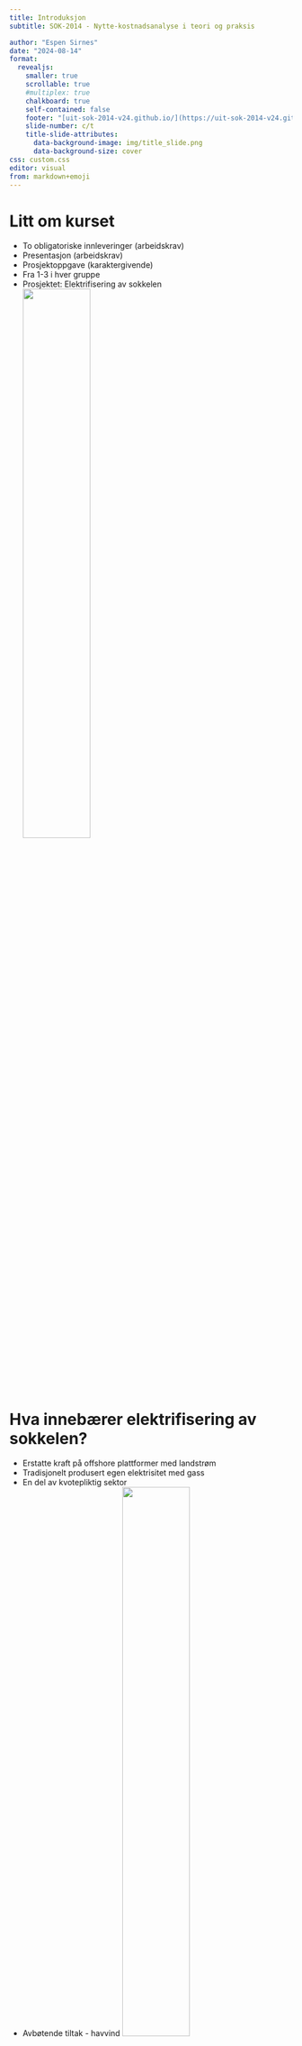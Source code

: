 ```yaml
---
title: Introduksjon
subtitle: SOK-2014 - Nytte-kostnadsanalyse i teori og praksis

author: "Espen Sirnes"
date: "2024-08-14"
format: 
  revealjs: 
    smaller: true
    scrollable: true
    #multiplex: true
    chalkboard: true
    self-contained: false
    footer: "[uit-sok-2014-v24.github.io/](https://uit-sok-2014-v24.github.io/)"
    slide-number: c/t
    title-slide-attributes:
      data-background-image: img/title_slide.png
      data-background-size: cover
css: custom.css
editor: visual
from: markdown+emoji
---
```



# Litt om kurset


* To obligatoriske innleveringer (arbeidskrav) 
* Presentasjon (arbeidskrav) 
* Prosjektoppgave (karaktergivende) 
* Fra 1-3 i hver gruppe 
* Prosjektet: Elektrifisering av sokkelen
  ![](img/elektrifisering.webp){ width=50% .float-right }


# Hva innebærer elektrifisering av sokkelen?

* Erstatte kraft på offshore plattformer med landstrøm
* Tradisjonelt produsert egen elektrisitet med gass
* En del av kvotepliktig sektor
* Avbøtende tiltak - havvind
![](img/elektrifisering.webp){ width=50% .float-right }

# Hva innebærer elektrifisering av sokkelen?
Nytte: 

  * Lavere utslipp/reduserte CO2-kostnader
  * Lavere driftskostnader(?)
  
Kostnad:

  * Investeringer
  * Begrenset mengde strøm
  * Avbøtende tiltak - havvind

![](img/elektrifisering.webp){ width=50% .float-right }



# Hva må utredes?
* Investering i anlegg for å føre strøm til plattformene
* Kostnaden for strømmen som brukes
* Kostnaden ved alternativt å fortsette å kjøpe CO2-kvoter
* Muligheten for å selge gassen som ikke brukes, videre
  * I hvilken grad brennes gassen uansett opp? ("fakling")
  * I hvilekn grad finnes det rør (forskjell for olje- og gassplattformer?)
* Effekt på prisnivået for strøm bør nevnes, men er det en samfunnsøkonomisk kostnad?
* Kostnad for avbøtende tiltak - Havvind



# Innleveringene
* Obligatorisk innlevering 1 (Fase 1-3 ihht veilederen)
* Obligatorisk innlevering 2 (Fase 3-5)
* Endelig innlevering (Fase 1-8)



# Obligatorisk innlevering 1 (Fase 1-3 ihht veilederen):

* Gjør en vurdering av tiltaket ihht. DFØs veileder og identifiser hvilken informasjon som trengs og hvilke forutsetninger som må gjøres
* Innhent informasjon
* Sett opp en disposisjon/arbeidsplan (bruk veilederen)

# Obligatorisk innlevering 2 (Fase 3-5):
* Bruke det du har lært til å sette opp en nytte-kostnadsberegning
* Beregne nåverdi av prosjektet

# Endelig innlevering (Fase 1-8):
* Forbedre det som er gjort i tidligere innleveringer
* Lever en endelig utredning av tiltaket.
* Utredningen bør ha samme form som eksemplene i pensum.
* Målet er en rapport som kunne vært presentert for Stortinget og Olje- og energidepartementet som grunnlag for en beslutning om elektrifisering.



# Nytte-kostnadsanalyse

* Utredning av offentlige prosjekter
* Skal hjelpe å prioritere prosjekter. 
* Faglig og objektiv 
* [DFØ har laget veileder](https://dfo.no/fagomrader/utredning-og-analyse-av-statlige-tiltak/samfunnsokonomiske-analyser/veileder-i-samfunnsokonomiske-analyser)
![](img/cost-benefit.webp){ width=50% .float-right }




# Grunner til å gjennomføre samfunnsøkonomiske analyser 

* Mest mulig velferd ut av samfunnets knappe ressurser ved å sørge for effektiv ressursbruk 
* En systematisk gjennomgang av alle virkninger for berørte grupper i samfunnet 
* Et godt beslutningsgrunnlag for å rangere og prioritere mellom alternative tiltak 
* Sile ut ulønnsomme tiltak på et tidlig tidspunkt 
* Et godt grunnlag for å realisere gevinster når tiltaket er iverksatt 
* Et godt grunnlag for resultatmåling og evaluering av tiltaket i etterkant 
* Gjøre grunnlaget for beslutninger om offentlige tiltak mer synlig for offentligheten

# Hva brukes en samfunnsøkonomisk analyse til?

* Alle typer offentlige tiltak: reguleringer, investeringer, tjenesteproduksjon, reformer osv.
* Tiltak utført av private aktører på oppdrag for staten
* Innenfor alle sektorer i samfunnet
* Prioriteringer innenfor en virksomhets ansvarsområder, innad i en sektor eller på tvers av ulike sektorer


# En samfunnsøkonomisk analyse skal

* Ta hensyn til økonomisk kvantifiserbare effekter (prissatte virkninger)
* Ta hensyn til ikke-kvantifiserbare effekter (ikke-prissatte virkninger)
* I så stor grad som mulig/hensiktsmessig ta med all relevant nytte og alle relevante kostnader
* Unngå dobbelttellinger/glemme alternativ anvendelse
* Ikke ta politiske hensyn
* Inneholde en usikkerhetsanalyse
* Beskrive fordelingsvirkninger
* Gi en samlet vurdering



# Eksempel: Ny kvaløyaforbindelse

Fra rapporten:

![Ny kvaløyaforbindelse](/img/kvaloya.png)


# Prissatte konsekvenser:

Fra rapporten:



![Tabell prissatte konsekvenser](/img/kvaloya_tabell.png)


# Ikke prissatte konsekvenser:

* Landskapsbilde
* Nærmiljø og friluftsliv
* Naturmangfold
* Kulturmiljø
* Naturressurser




# Oppsummering ikke-prissatte konsekvenser:

![Tabell ikke prissatte konsekvenser](/img/kvaloya_ikke_prissatte.png)

Er all relevant nytte og alle relevante kostnader tatt med?


# Usikkerhetsanalyse

* Kvaløyaforbindelseutredningen har ingen usikkerhetsanalyse
* Fra utredningen for Nord-Norgebanen:

![Nordnorgebanen](/img/nnb_usikkerhet.png)

P50, P15 og P85 er kostnadsanslag hvor sannsynligheten for at kostnadene blir lavere enn tallet er henholdsvis 50%, 15% og 85%. 


# Fordelingsvirkninger

* Fordeling i kun én av rapportene i pensum
* Kan tyde på at ikke alltid anses relevant/viktig
* Fra veilederen:
  * Formålet er å beskrive virkningene mellom ulike grupper
  * Tas med som en tilleggsanalyse



# Arbeidsfasene

* Beskriv problemet og formuler mål
* Identifiser og beskriv relevante tiltak
* Identifiser og beskrive virkningene
* Tallfest, vedsett og vurder virkninger
* Vurder samfunnsøkonomisk lønnsomhet
* Gjennomfør usikkerhetsanalyse
* Beskrive fordelingsvirkninger
* Gi en samlet vurdering og anbefal tiltak



# Fasene - Problembeskrivelse

* Problem: Dagens situasjon/utvikling er annen enn ønsket. 
* Mange problemer -  ikke alle bør løses
* Samfunnsproblem: Problemene samfunnet kan eller bør løse

1. Beskriv det observerte problemet.
2. Beskriv årsakene til problemet.
3. Beskriv og tallfest de samfunnsmessige konsekvensene av problemet.


# Fasene - Hva er et tiltak?

* pedagogiske virkemidler, for eksempel veiledning og informasjon
* økonomiske virkemidler, for eksempel avgifter eller tilskudd
* regulering, for eksempel påbud eller forbud
* organisatoriske virkemidler, for eksempel sentralisering eller desentralisering
* offentlige tilbud av produkter og tjenester, for eksempel infrastruktur og helsetjenester
* offentlige anskaffelser, for eksempel IKT-tjenester og kontorutstyr


# Fasene - Stegvis prosess for komme frem til de relevante tiltakene

* Definer mulighetsrommet.
* Utforsk mulighetsrommet.
* Grovsil tiltakene.
* Beskriv tiltakene og vurder utformingen.



